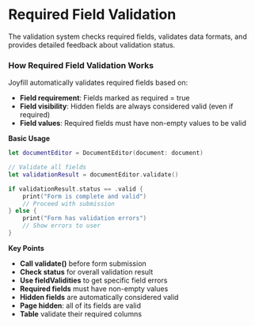 # Required Field Validation

The validation system checks required fields, validates data formats, and provides detailed feedback about validation status.

### **How Required Field Validation Works**

Joyfill automatically validates required fields based on:

- **Field requirement**: Fields marked as required = true
- **Field visibility**: Hidden fields are always considered valid (even if required)
- **Field values**: Required fields must have non-empty values to be valid

**Basic Usage**

```swift
let documentEditor = DocumentEditor(document: document)

// Validate all fields
let validationResult = documentEditor.validate()

if validationResult.status == .valid {
    print("Form is complete and valid")
    // Proceed with submission
} else {
    print("Form has validation errors")
    // Show errors to user
}
```

**Key Points**

- **Call validate()** before form submission
- **Check status** for overall validation result
- **Use fieldValidities** to get specific field errors
- **Required fields** must have non-empty values
- **Hidden fields** are automatically considered valid
- **Page hidden**: all of its fields are valid
- **Table** validate their required columns